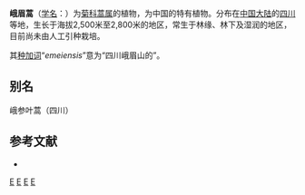 {{Speciesbox
| taxon = Artemisia emeiensis
| binomial_authority = [[凌元洁|Y. R. Ling]], 1988
| synonyms = ''Artemisia anthriscifolia'' <small>C.C.Chang</small>
}}

'''峨眉蒿'''（[[学名|学名]]：{{lang|la|''Artemisia emeiensis''}}）为[[菊科|菊科]][[蒿属|蒿属]]的植物，为中国的特有植物。分布在[[中国大陆|中国大陆]]的[[四川|四川]]等地，生长于海拔2,500米至2,800米的地区，常生于林缘、林下及湿润的地区，目前尚未由人工引种栽培。

其[[种加词|种加词]]“''emeiensis''”意为“四川峨眉山的”。

== 别名 ==
峨参叶蒿（四川）

== 参考文献 ==
<div class="references-small">
* {{cite web| url =http://www.bioinfo.cn/db05/KmzwSpecies.php?action=view&id=4111| title =峨眉蒿| work =《中国高等植物数据库全库》| publisher =中国科学院微生物研究所| author =昆明植物研究所| accessdate =2009-02-24| deadurl =yes| archiveurl =https://web.archive.org/web/20160305002500/http://www.bioinfo.cn/db05/KmzwSpecies.php?action=view&id=4111| archivedate =2016-03-05}}
</div>
{{Taxonbar|from=Q11051956}}

[[Category:蒿属|E]]
[[Category:中国特有植物|E]]
[[Category:四川植物|E]]
[[Category:1988年描述的植物|E]]